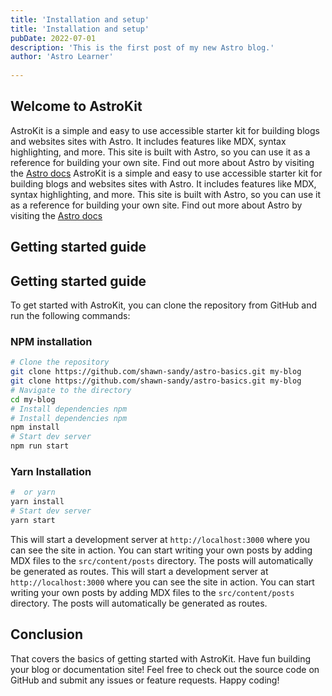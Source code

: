 ```yaml
---
title: 'Installation and setup'
title: 'Installation and setup'
pubDate: 2022-07-01
description: 'This is the first post of my new Astro blog.'
author: 'Astro Learner'
 
---
```


## Welcome to AstroKit

 AstroKit is a simple and easy to use accessible starter kit for building blogs and websites sites with Astro. It includes features like MDX, syntax highlighting, and more. This site is built with Astro, so you can use it as a reference for building your own site. Find out more about Astro by visiting the [Astro docs](https://docs.astro.build/)
 AstroKit is a simple and easy to use accessible starter kit for building blogs and websites sites with Astro. It includes features like MDX, syntax highlighting, and more. This site is built with Astro, so you can use it as a reference for building your own site. Find out more about Astro by visiting the [Astro docs](https://docs.astro.build/)

 ## Getting started guide
 ## Getting started guide

To get started with AstroKit, you can clone the repository from GitHub and run the following commands:

### NPM  installation

```bash 
# Clone the repository
git clone https://github.com/shawn-sandy/astro-basics.git my-blog
git clone https://github.com/shawn-sandy/astro-basics.git my-blog
# Navigate to the directory
cd my-blog
# Install dependencies npm
# Install dependencies npm
npm install
# Start dev server
npm run start

```

### Yarn Installation

```bash
#  or yarn
yarn install
# Start dev server
yarn start
```

This will start a development server at `http://localhost:3000` where you can see the site in action. You can start writing your own posts by adding MDX files to the `src/content/posts` directory. The posts will automatically be generated as routes.
This will start a development server at `http://localhost:3000` where you can see the site in action. You can start writing your own posts by adding MDX files to the `src/content/posts` directory. The posts will automatically be generated as routes.

## Conclusion
That covers the basics of getting started with AstroKit. Have fun building your blog or documentation site! Feel free to check out the source code on GitHub and submit any issues or feature requests. Happy coding! 
